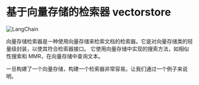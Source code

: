 # 基于向量存储的检索器 vectorstore

![LangChain](https://pica.zhimg.com/50/v2-56e8bbb52aa271012541c1fe1ceb11a2_r.gif 'LangChain中文网')


向量存储检索器是一种使用向量存储来检索文档的检索器。它是对向量存储类的轻量级封装，以使其符合检索器接口。
它使用向量存储中实现的搜索方法，如相似性搜索和 MMR，在向量存储中查询文本。

一旦构建了一个向量存储，构建一个检索器非常容易。让我们通过一个例子来说明。


<Example/>
